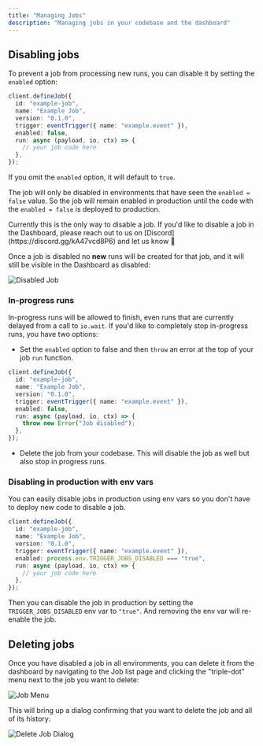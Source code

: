```yaml
---
title: "Managing Jobs"
description: "Managing jobs in your codebase and the dashboard"
---
```


## Disabling jobs

To prevent a job from processing new runs, you can disable it by setting the `enabled` option:

```ts
client.defineJob({
  id: "example-job",
  name: "Example Job",
  version: "0.1.0",
  trigger: eventTrigger({ name: "example.event" }),
  enabled: false,
  run: async (payload, io, ctx) => {
    // your job code here
  },
});
```

If you omit the `enabled` option, it will default to `true`.

The job will only be disabled in environments that have seen the `enabled = false` value. So the job will remain enabled in production until the code with the `enabled = false` is deployed to production.

<Note>
  Currently this is the only way to disable a job. If you'd like to disable a job in the Dashboard,
  please reach out to us on [Discord](https://discord.gg/kA47vcd8P6) and let us know 👋
</Note>

Once a job is disabled no **new** runs will be created for that job, and it will still be visible in the Dashboard as disabled:

![Disabled Job](/images/disabled-job.png)

### In-progress runs

In-progress runs will be allowed to finish, even runs that are currently delayed from a call to `io.wait`. If you'd like to completely stop in-progress runs, you have two options:

- Set the `enabled` option to false and then `throw` an error at the top of your job `run` function.

```ts
client.defineJob({
  id: "example-job",
  name: "Example Job",
  version: "0.1.0",
  trigger: eventTrigger({ name: "example.event" }),
  enabled: false,
  run: async (payload, io, ctx) => {
    throw new Error("Job disabled");
  },
});
```

- Delete the job from your codebase. This will disable the job as well but also stop in progress runs.

### Disabling in production with env vars

You can easily disable jobs in production using env vars so you don't have to deploy new code to disable a job.

```ts
client.defineJob({
  id: "example-job",
  name: "Example Job",
  version: "0.1.0",
  trigger: eventTrigger({ name: "example.event" }),
  enabled: process.env.TRIGGER_JOBS_DISABLED === "true",
  run: async (payload, io, ctx) => {
    // your job code here
  },
});
```

Then you can disable the job in production by setting the `TRIGGER_JOBS_DISABLED` env var to `"true"`. And removing the env var will re-enable the job.

## Deleting jobs

Once you have disabled a job in all environments, you can delete it from the dashboard by navigating to the Job list page and clicking the "triple-dot" menu next to the job you want to delete:

![Job Menu](/images/job-triple-dot-menu.png)

This will bring up a dialog confirming that you want to delete the job and all of its history:

![Delete Job Dialog](/images/delete-job.png)
